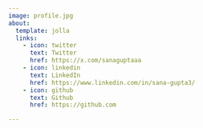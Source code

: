 ```yaml
---
image: profile.jpg
about:
  template: jolla
  links:
    - icon: twitter
      text: Twitter
      href: https://x.com/sanaguptaaa
    - icon: linkedin
      text: LinkedIn
      href: https://www.linkedin.com/in/sana-gupta3/
    - icon: github
      text: Github
      href: https://github.com

---
```


<Write somethign about yourself or your website>
